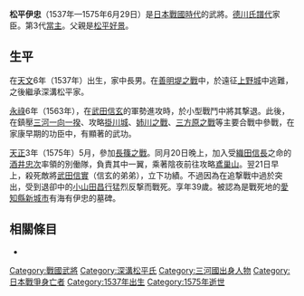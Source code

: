 {{unreferenced|time=2016-12-25T12:58:11+00:00}}
{{日本武士
|名稱= 松平 伊忠
|圖片名稱= 
|圖片大小= 
|圖片說明= 
|時代= [[日本戰國時代|日本戰國時代]]
|出生日期= [[天文_(後奈良天皇)|天文]]6年（1537年）
|出生地點= 
|逝世日期= [[天正_(日本)|天正]]3年5月21日（1575年6月29日）
|逝世地點= 
|假名= 
|羅馬字= 
|幼名= 
|改名= 
|别名= 又八郎、主殿助（通稱）
|諡号= 
|神号= 
|戒名= 
|洗禮名= 
|墓所= [[愛知縣|愛知縣]][[新城市|新城市]]有海
|朝廷官位= 
|幕府職位= 
|主君= [[德川家康|德川家康]]
|藩= 
|氏族= {{tsl|ja|深溝松平家}}
|父母= 父：[[松平好景|松平好景]]
|養父= 
|養母= 
|兄弟= 
|姐妹= 
|正室= [[鵜殿長持|鵜殿長持]]的女兒
|側室= 
|嗣子= '''[[松平家忠|家忠]]'''、[[松平忠勝|忠勝]]、[[松平伊長|伊長]]、[[松平玄成|玄成]]
|嗣女= [[松平家忠_(東條松平家)|松平家忠]]室、[[鵜殿康孝|鵜殿康孝]]室（後來成為松平與次郎某室）、[[戶田尊次|戶田尊次]]室、[[松平元勝|松平元勝]]室
|養子= 
|養女= 
}}
{{japanese|japanese=松平 伊忠|kana=まつだいら これただ|romaji=Matsudaira Koretada}}
'''松平伊忠'''（1537年—1575年6月29日）是[[日本戰國時代|日本戰國時代]]的武將。[[德川氏|德川氏]][[譜代|譜代]]家臣。{{tsl|ja|深溝松平家}}第3代[[當主|當主]]。父親是[[松平好景|松平好景]]。

== 生平 ==
在[[天文_(後奈良天皇)|天文]]6年（1537年）出生，家中長男。在[[善明堤之戰|善明堤之戰]]中，於遠征[[上野城_(三河國)|上野城]]中逃難，之後繼承深溝松平家。

[[永祿|永祿]]6年（1563年），在[[武田信玄|武田信玄]]的軍勢進攻{{tsl|ja|長沢城|長澤城}}時，於小型戰鬥中將其撃退。此後，在鎮壓[[三河一向一揆|三河一向一揆]]、攻略[[掛川城|掛川城]]、[[姉川之戰|姉川之戰]]、[[三方原之戰|三方原之戰]]等主要合戰中參戰，在家康早期的功臣中，有顯著的武功。

[[天正_(日本)|天正]]3年（1575年）5月，參加[[長篠之戰|長篠之戰]]。同月20日晚上，加入受[[織田信長|織田信長]]之命的[[酒井忠次|酒井忠次]]率領的別働隊，負責其中一翼，乘著陰夜前往攻略[[鳶巢山|鳶巢山]]。翌21日早上，殺死敵將[[武田信實|武田信實]]（信玄的弟弟），立下功績。不過因為在追撃戰中過於突出，受到退卻中的[[小山田昌行|小山田昌行]]猛烈反撃而戰死。享年39歲。被認為是戰死地的[[愛知縣|愛知縣]][[新城市|新城市]]有海有伊忠的墓碑。

== 相關條目 ==
*{{tsl|ja|深溝松平氏}}

{{松平氏歷代當主|深溝松平家|1561年—1575年}}
[[Category:戰國武將|Category:戰國武將]]
[[Category:深溝松平氏|Category:深溝松平氏]]
[[Category:三河國出身人物|Category:三河國出身人物]]
[[Category:日本戰爭身亡者|Category:日本戰爭身亡者]]
[[Category:1537年出生|Category:1537年出生]]
[[Category:1575年逝世|Category:1575年逝世]]